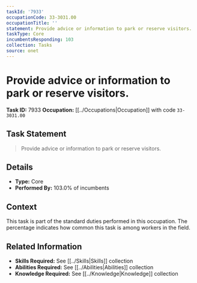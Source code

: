 ```yaml
---
taskId: '7933'
occupationCode: 33-3031.00
occupationTitle: ''
statement: Provide advice or information to park or reserve visitors.
taskType: Core
incumbentsResponding: 103
collection: Tasks
source: onet
---
```

# Provide advice or information to park or reserve visitors.

**Task ID:** 7933
**Occupation:** [[../Occupations|Occupation]] with code `33-3031.00`

## Task Statement

> Provide advice or information to park or reserve visitors.

## Details

- **Type:** Core
- **Performed By:** 103.0% of incumbents

## Context

This task is part of the standard duties performed in this occupation. The percentage indicates how common this task is among workers in the field.

## Related Information

- **Skills Required:** See [[../Skills|Skills]] collection
- **Abilities Required:** See [[../Abilities|Abilities]] collection
- **Knowledge Required:** See [[../Knowledge|Knowledge]] collection
